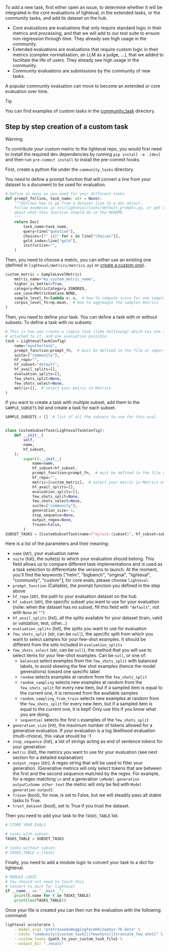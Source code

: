 To add a new task, first either open an issue, to determine whether it will be
integrated in the core evaluations of lighteval, in the extended tasks, or the
community tasks, and add its dataset on the hub.

- Core evaluations are evaluations that only require standard logic in their
  metrics and processing, and that we will add to our test suite to ensure non
  regression through time. They already see high usage in the community.
- Extended evaluations are evaluations that require custom logic in their
  metrics (complex normalisation, an LLM as a judge, ...), that we added to
  facilitate the life of users. They already see high usage in the community.
- Community evaluations are submissions by the community of new tasks.

A popular community evaluation can move to become an extended or core evaluation over time.

> [!TIP]
> You can find examples of custom tasks in the <a href="https://github.com/huggingface/lighteval/tree/main/community_tasks">community_task</a> directory.

## Step by step creation of a custom task

> [!WARNING]
> To contribute your custom metric to the lighteval repo, you would first need
> to install the required dev dependencies by running `pip install -e .[dev]`
> and then run `pre-commit install` to install the pre-commit hooks.

First, create a python file under the `community_tasks` directory.

You need to define a prompt function that will convert a line from your
dataset to a document to be used for evaluation.

```python
# Define as many as you need for your different tasks
def prompt_fn(line, task_name: str = None):
    """Defines how to go from a dataset line to a doc object.
    Follow examples in src/lighteval/tasks/default_prompts.py, or get more info
    about what this function should do in the README.
    """
    return Doc(
        task_name=task_name,
        query=line["question"],
        choices=[f" {c}" for c in line["choices"]],
        gold_index=line["gold"],
        instruction="",
    )
```

Then, you need to choose a metric, you can either use an existing one (defined
in `lighteval/metrics/metrics.py`) or [create a custom one](adding-a-new-metric)).

```python
custom_metric = SampleLevelMetric(
    metric_name="my_custom_metric_name",
    higher_is_better=True,
    category=MetricCategory.IGNORED,
    use_case=MetricUseCase.NONE,
    sample_level_fn=lambda x: x,  # how to compute score for one sample
    corpus_level_fn=np.mean,  # How to aggreagte the samples metrics
)
```

Then, you need to define your task. You can define a task with or without subsets.
To define a task with no subsets:

```python
# This is how you create a simple task (like hellaswag) which has one single subset
# attached to it, and one evaluation possible.
task = LightevalTaskConfig(
    name="myothertask",
    prompt_function=prompt_fn,  # must be defined in the file or imported from src/lighteval/tasks/tasks_prompt_formatting.py
    suite=["community"],
    hf_repo="",
    hf_subset="default",
    hf_avail_splits=[],
    evaluation_splits=[],
    few_shots_split=None,
    few_shots_select=None,
    metric=[],  # select your metric in Metrics
)
```

If you want to create a task with multiple subset, add them to the
`SAMPLE_SUBSETS` list and create a task for each subset.

```python
SAMPLE_SUBSETS = []  # list of all the subsets to use for this eval


class CustomSubsetTask(LightevalTaskConfig):
    def __init__(
        self,
        name,
        hf_subset,
    ):
        super().__init__(
            name=name,
            hf_subset=hf_subset,
            prompt_function=prompt_fn,  # must be defined in the file or imported from src/lighteval/tasks/tasks_prompt_formatting.py
            hf_repo="",
            metric=[custom_metric],  # select your metric in Metrics or use your custom_metric
            hf_avail_splits=[],
            evaluation_splits=[],
            few_shots_split=None,
            few_shots_select=None,
            suite=["community"],
            generation_size=-1,
            stop_sequence=None,
            output_regex=None,
            frozen=False,
        )
SUBSET_TASKS = [CustomSubsetTask(name=f"mytask:{subset}", hf_subset=subset) for subset in SAMPLE_SUBSETS]
```

Here is a list of the parameters and their meaning:

- `name` (str), your evaluation name
- `suite` (list), the suite(s) to which your evaluation should belong. This
  field allows us to compare different task implementations and is used as a
  task selection to differentiate the versions to launch. At the moment, you'll
  find the keywords ["helm", "bigbench", "original", "lighteval", "community",
  "custom"]; for core evals, please choose `lighteval`.
- `prompt_function` (Callable), the prompt function you defined in the step
  above
- `hf_repo` (str), the path to your evaluation dataset on the hub
- `hf_subset` (str), the specific subset you want to use for your evaluation
  (note: when the dataset has no subset, fill this field with `"default"`, not
  with `None` or `""`)
- `hf_avail_splits` (list), all the splits available for your dataset (train,
  valid or validation, test, other...)
- `evaluation_splits` (list), the splits you want to use for evaluation
- `few_shots_split` (str, can be `null`), the specific split from which you
  want to select samples for your few-shot examples. It should be different
  from the sets included in `evaluation_splits`
- `few_shots_select` (str, can be `null`), the method that you will use to
  select items for your few-shot examples. Can be `null`, or one of:
    - `balanced` select examples from the `few_shots_split` with balanced
      labels, to avoid skewing the few shot examples (hence the model
      generations) toward one specific label
    - `random` selects examples at random from the `few_shots_split`
    - `random_sampling` selects new examples at random from the
      `few_shots_split` for every new item, but if a sampled item is equal to
      the current one, it is removed from the available samples
    - `random_sampling_from_train` selects new examples at random from the
      `few_shots_split` for every new item, but if a sampled item is equal to
      the current one, it is kept! Only use this if you know what you are
      doing.
    - `sequential` selects the first `n` examples of the `few_shots_split`
- `generation_size` (int), the maximum number of tokens allowed for a
  generative evaluation. If your evaluation is a log likelihood evaluation
  (multi-choice), this value should be -1
- `stop_sequence` (list), a list of strings acting as end of sentence tokens
  for your generation
- `metric` (list), the metrics you want to use for your evaluation (see next
  section for a detailed explanation)
- `output_regex` (str), A regex string that will be used to filter your
  generation. (Generative metrics will only select tokens that are between the
  first and the second sequence matched by the regex. For example, for a regex
  matching `\n` and a generation `\nModel generation output\nSome other text`
  the metric will only be fed with `Model generation output`)
- `frozen` (bool), for now, is set to False, but we will steadily pass all
  stable tasks to True.
- `trust_dataset` (bool), set to True if you trust the dataset.


Then you need to add your task to the `TASKS_TABLE` list.

```python
# STORE YOUR EVALS

# tasks with subset:
TASKS_TABLE = SUBSET_TASKS

# tasks without subset:
# TASKS_TABLE = [task]
```

Finally, you need to add a module logic to convert your task to a dict for lighteval.

```python
# MODULE LOGIC
# You should not need to touch this
# Convert to dict for lighteval
if __name__ == "__main__":
    print(t.name for t in TASKS_TABLE)
    print(len(TASKS_TABLE))
```

Once your file is created you can then run the evaluation with the following command:

```bash
lighteval accelerate \
    --model_args "pretrained=HuggingFaceH4/zephyr-7b-beta" \
    --tasks "community|{custom_task}|{fewshots}|{truncate_few_shot}" \
    --custom_tasks {path_to_your_custom_task_file} \
    --output_dir "./evals"
```

